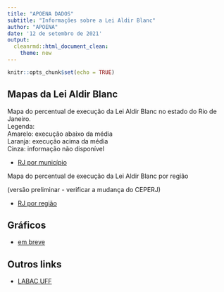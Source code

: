 ```yaml
---
title: "APOENA DADOS"
subtitle: "Informações sobre a Lei Aldir Blanc"
author: "APOENA"
date: '12 de setembro de 2021'
output: 
  cleanrmd::html_document_clean:
    theme: new
---
```


```r
knitr::opts_chunk$set(echo = TRUE)
```

## Mapas da Lei Aldir Blanc

Mapa do percentual de execução da Lei Aldir Blanc no estado do Rio de Janeiro.    
Legenda:    
  Amarelo: execução abaixo da média    
  Laranja: execução acima da média    
  Cinza: informação não disponível    

- [RJ por município](mapa1/mapa_01.html)

Mapa do percentual de execução da Lei Aldir Blanc por região 

(versão preliminar - verificar a mudança do CEPERJ)

- [RJ por região](mapa2/mapa_reg_01.html)

## Gráficos

- [em breve](https://labacuff.wordpress.com/)

## Outros links

- [LABAC UFF](https://labacuff.wordpress.com/)

